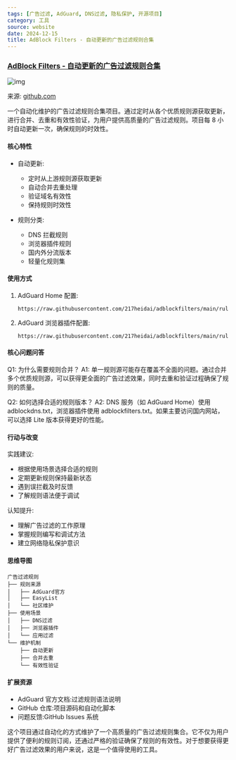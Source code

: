 ```yaml
---
tags: [广告过滤, AdGuard, DNS过滤, 隐私保护, 开源项目]
category: 工具
source: website
date: 2024-12-15
title: AdBlock Filters - 自动更新的广告过滤规则合集
---
```


### [AdBlock Filters - 自动更新的广告过滤规则合集](https://github.com/217heidai/adblockfilters)

![img](https://img.mengpeng.tech/i/2024/12/14/675d455f117d5.webp)

来源: [github.com](https://github.com/217heidai/adblockfilters)

一个自动化维护的广告过滤规则合集项目。通过定时从各个优质规则源获取更新，进行合并、去重和有效性验证，为用户提供高质量的广告过滤规则。项目每 8 小时自动更新一次，确保规则的时效性。

#### 核心特性
- 自动更新:
  - 定时从上游规则源获取更新
  - 自动合并去重处理
  - 验证域名有效性
  - 保持规则时效性

- 规则分类:
  - DNS 拦截规则
  - 浏览器插件规则
  - 国内外分流版本
  - 轻量化规则集

#### 使用方式
1. AdGuard Home 配置:
   ```plaintext
   https://raw.githubusercontent.com/217heidai/adblockfilters/main/rules/adblockdns.txt
   ```

2. AdGuard 浏览器插件配置:
   ```plaintext
   https://raw.githubusercontent.com/217heidai/adblockfilters/main/rules/adblockfilters.txt
   ```

#### 核心问题问答
Q1: 为什么需要规则合并？
A1: 单一规则源可能存在覆盖不全面的问题。通过合并多个优质规则源，可以获得更全面的广告过滤效果，同时去重和验证过程确保了规则的质量。

Q2: 如何选择合适的规则版本？
A2: DNS 服务（如 AdGuard Home）使用 adblockdns.txt，浏览器插件使用 adblockfilters.txt。如果主要访问国内网站，可以选择 Lite 版本获得更好的性能。

#### 行动与改变
实践建议:
- 根据使用场景选择合适的规则
- 定期更新规则保持最新状态
- 遇到误拦截及时反馈
- 了解规则语法便于调试

认知提升:
- 理解广告过滤的工作原理
- 掌握规则编写和调试方法
- 建立网络隐私保护意识

#### 思维导图
```
广告过滤规则
├── 规则来源
│   ├── AdGuard官方
│   ├── EasyList
│   └── 社区维护
├── 使用场景
│   ├── DNS过滤
│   ├── 浏览器插件
│   └── 应用过滤
└── 维护机制
    ├── 自动更新
    ├── 合并去重
    └── 有效性验证
```

#### 扩展资源
- AdGuard 官方文档:过滤规则语法说明
- GitHub 仓库:项目源码和自动化脚本
- 问题反馈:GitHub Issues 系统

这个项目通过自动化的方式维护了一个高质量的广告过滤规则集合。它不仅为用户提供了便利的规则订阅，还通过严格的验证确保了规则的有效性。对于想要获得更好广告过滤效果的用户来说，这是一个值得使用的工具。 